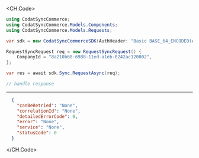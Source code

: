 
<CH.Code>
```csharp Request.cs
using CodatSyncCommerce;
using CodatSyncCommerce.Models.Components;
using CodatSyncCommerce.Models.Requests;

var sdk = new CodatSyncCommerceSDK(AuthHeader: "Basic BASE_64_ENCODED(API_KEY)");

RequestSyncRequest req = new RequestSyncRequest() {
    CompanyId = "8a210b68-6988-11ed-a1eb-0242ac120002",
};

var res = await sdk.Sync.RequestAsync(req);

// handle response
```
---

```json Example Response
  {
    "canBeRetried": "None",
    "correlationId": "None",
    "detailedErrorCode": 0,
    "error": "None",
    "service": "None",
    "statusCode": 0
  }
```
</CH.Code>
